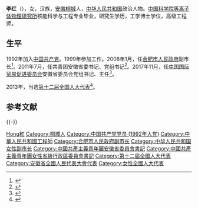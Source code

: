 {{Otheruses|李红}}
'''李红'''（{{bd|1972年|8月|}}），女，汉族，[[安徽|安徽]][[桐城|桐城]]人，[[中华人民共和国|中华人民共和国]]政治人物。[[中国科学院等离子体物理研究所|中国科学院等离子体物理研究所]]核能科学与工程专业毕业，研究生学历，工学博士学位，高级工程师。

== 生平 ==
1992年加入[[中国共产党|中国共产党]]。1999年参加工作。2008年1月，任[[合肥市人民政府|合肥市人民政府]]副市长<ref>{{cite web|url=http://district.ce.cn/newarea/sddy/201211/30/t20121130_23895575.shtml|title=李红当选为安徽团省委书记|publisher=中国经济网|accessdate=2016-10-08|archive-date=2019-06-04|archive-url=https://web.archive.org/web/20190604210836/http://district.ce.cn/newarea/sddy/201211/30/t20121130_23895575.shtml|dead-url=no}}</ref>。2011年7月，任共青团安徽省委书记、党组书记<ref>{{cite news|title=共青团十七大代表：用青春奋斗托举中国梦|url=http://cpc.people.com.cn/gqt/n/2013/0619/c363174-21893171.html|accessdate=2013-06-21|newspaper=人民网|archive-date=2019-06-09|archive-url=https://web.archive.org/web/20190609091520/http://cpc.people.com.cn/gqt/n/2013/0619/c363174-21893171.html|dead-url=no}}</ref>。2017年11月，任[[中国国际贸易促进委员会|中国国际贸易促进委员会]]安徽省委员会党组书记、主任<ref>{{cite news|title=安徽省贸促会主要负责人调整 李红任党组书记、主任|url=http://ah.people.com.cn/n2/2017/1207/c358266-31008265.html|date=2017-12-07|newspaper=人民网|accessdate=2017-12-07|archive-date=2017-12-08|archive-url=https://web.archive.org/web/20171208003200/http://ah.people.com.cn/n2/2017/1207/c358266-31008265.html|dead-url=no}}</ref>。

2013年，当选[[第十二届全国人大代表|第十二届全国人大代表]]<ref>{{cite web|url= http://210.82.31.1:8084/delegate/viewDelegate.action?dbid=200812095420|title=代表信息-李红|publisher=全国人大信息中心|accessdate=2016-10-08|archive-url=https://web.archive.org/web/20161010072809/http://www.npc.gov.cn/delegate/viewDelegate.action?dbid=200812095420|archive-date=2016-10-10|dead-url=yes}}</ref>。

== 参考文献 ==
{{reflist}}

{{-}}
{{start box}}
{{s-civ}}
{{s-before|[[王宏_(安徽)|王宏]]}}
{{s-title|[[中国共产主义青年团|中国共产主义青年团]]安徽省委书记|2011年7月—2017年12月}}
{{s-after|[[孔涛_(1974年)|孔涛]]}}
{{end box}}

{{各省级行政区团委书记}}
{{中华人民共和国官员小作品}}

{{Authority control}}
{{DEFAULTSORT:Li李}}
[[Category:李姓|Hong紅]]
[[Category:桐城人|Category:桐城人]]
[[Category:中国共产党党员_(1992年入党)|Category:中国共产党党员 (1992年入党)]]
[[Category:中華人民共和國工程師|Category:中華人民共和國工程師]]
[[Category:合肥市人民政府副市长|Category:合肥市人民政府副市长]]
[[Category:中华人民共和国女性副市长|Category:中华人民共和国女性副市长]]
[[Category:中國共產主義青年團安徽省委員會書記|Category:中國共產主義青年團安徽省委員會書記]]
[[Category:中國共產主義青年團女性省級行政區委員會書記|Category:中國共產主義青年團女性省級行政區委員會書記]]
[[Category:第十二屆全國人大代表|Category:第十二屆全國人大代表]]
[[Category:安徽省全國人民代表大會代表|Category:安徽省全國人民代表大會代表]]
[[Category:女性全國人大代表|Category:女性全國人大代表]]